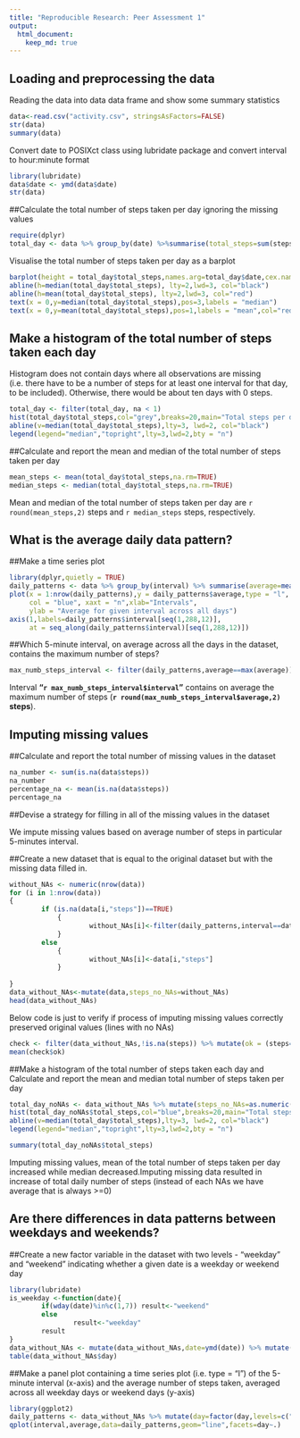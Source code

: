 ---
title: "Reproducible Research: Peer Assessment 1"
output: 
  html_document:
    keep_md: true
---


## Loading and preprocessing the data


Reading the data into data data frame and show some summary statistics
```{r reading, cache=TRUE}
data<-read.csv("activity.csv", stringsAsFactors=FALSE)
str(data)
summary(data)
```

Convert date to POSIXct class using lubridate package and convert interval to hour:minute format
```{r date_conversion, message=FALSE}
library(lubridate)
data$date <- ymd(data$date)
str(data)
```


##Calculate the total number of steps taken per day ignoring the missing values
```{r daily_total,message=FALSE}
require(dplyr)
total_day <- data %>% group_by(date) %>%summarise(total_steps=sum(steps,na.rm=TRUE),na=mean(is.na(steps))) %>% print
```
Visualise the total number of steps taken per day as a barplot

```{r barplot,fig.width=12}
barplot(height = total_day$total_steps,names.arg=total_day$date,cex.names=0.68,las=3,col="red")
abline(h=median(total_day$total_steps), lty=2,lwd=3, col="black")
abline(h=mean(total_day$total_steps), lty=2,lwd=3, col="red")
text(x = 0,y=median(total_day$total_steps),pos=3,labels = "median")
text(x = 0,y=mean(total_day$total_steps),pos=1,labels = "mean",col="red")
```

## Make a histogram of the total number of steps taken each day

Histogram does not contain days where all observations are missing (i.e. there have to be a number of steps for at least one interval for that day, to be included). Otherwise, there would be about ten days with 0 steps.  
```{r histogram}
total_day <- filter(total_day, na < 1)
hist(total_day$total_steps,col="grey",breaks=20,main="Total steps per day",xlab="Steps per day")
abline(v=median(total_day$total_steps),lty=3, lwd=2, col="black")
legend(legend="median","topright",lty=3,lwd=2,bty = "n")
```

##Calculate and report the mean and median of the total number of steps taken per day

```{r summary}
mean_steps <- mean(total_day$total_steps,na.rm=TRUE)
median_steps <- median(total_day$total_steps,na.rm=TRUE)
```
Mean and median of the total number of steps taken per day are `r round(mean_steps,2)` steps and `r median_steps` steps, respectively.

## What is the average daily data pattern?

##Make a time series plot   

```{r daily, fig.width=12}
library(dplyr,quietly = TRUE)
daily_patterns <- data %>% group_by(interval) %>% summarise(average=mean(steps,na.rm=TRUE))
plot(x = 1:nrow(daily_patterns),y = daily_patterns$average,type = "l",
     col = "blue", xaxt = "n",xlab="Intervals", 
     ylab = "Average for given interval across all days")
axis(1,labels=daily_patterns$interval[seq(1,288,12)],
     at = seq_along(daily_patterns$interval)[seq(1,288,12)])
```

##Which 5-minute interval, on average across all the days in the dataset, contains the maximum number of steps?
```{r daily2}
max_numb_steps_interval <- filter(daily_patterns,average==max(average))
```

Interval **"`r max_numb_steps_interval$interval`"** contains on average the maximum number of steps (**`r round(max_numb_steps_interval$average,2)` steps**).

## Imputing missing values

##Calculate and report the total number of missing values in the dataset 

```{r missing}
na_number <- sum(is.na(data$steps))
na_number
percentage_na <- mean(is.na(data$steps))
percentage_na
```


##Devise a strategy for filling in all of the missing values in the dataset

We impute missing values based on average number of steps in particular 5-minutes interval. 

##Create a new dataset that is equal to the original dataset but with the missing data filled in.
```{r na_imputing, cache=TRUE}
without_NAs <- numeric(nrow(data))
for (i in 1:nrow(data))
{
        if (is.na(data[i,"steps"])==TRUE)
            {
                    without_NAs[i]<-filter(daily_patterns,interval==data[i,"interval"]) %>% select(average)
            } 
        else
            {
                    without_NAs[i]<-data[i,"steps"]
            }
                    
}
data_without_NAs<-mutate(data,steps_no_NAs=without_NAs)
head(data_without_NAs)
```

Below code is just to verify if process of imputing missing values correctly preserved original values (lines with no NAs)   
```{r test_NAs}
check <- filter(data_without_NAs,!is.na(steps)) %>% mutate(ok = (steps==steps_no_NAs))
mean(check$ok)
```

##Make a histogram of the total number of steps taken each day and Calculate and report the mean and median total number of steps taken per day

```{r histogram_no_NAs}
total_day_noNAs <- data_without_NAs %>% mutate(steps_no_NAs=as.numeric(steps_no_NAs)) %>% group_by(date) %>% summarise(total_steps=sum(steps_no_NAs))
hist(total_day_noNAs$total_steps,col="blue",breaks=20,main="Total steps per day",xlab="Steps per day")
abline(v=median(total_day$total_steps),lty=3, lwd=2, col="black")
legend(legend="median","topright",lty=3,lwd=2,bty = "n")
```

```{r summary_no_NAs}
summary(total_day_noNAs$total_steps)
```

Imputing missing values, mean of the total number of steps taken per day  increased while median decreased.Imputing missing data resulted in increase of total daily number of steps (instead of each NAs we have average that is always >=0)

## Are there differences in data patterns between weekdays and weekends?

##Create a new factor variable in the dataset with two levels - "weekday" and "weekend" indicating whether a given date is a weekday or weekend day

```{r weekday}
library(lubridate)
is_weekday <-function(date){
        if(wday(date)%in%c(1,7)) result<-"weekend"
        else
                result<-"weekday"
        result
}
data_without_NAs <- mutate(data_without_NAs,date=ymd(date)) %>% mutate(day=sapply(date,is_weekday))
table(data_without_NAs$day)
```

##Make a panel plot containing a time series plot (i.e. type = "l") of the 5-minute interval (x-axis) and the average number of steps taken, averaged across all weekday days or weekend days (y-axis)


```{r weekend_comparison, cache=TRUE, fig.width=10}
library(ggplot2)
daily_patterns <- data_without_NAs %>% mutate(day=factor(day,levels=c("weekend","weekday")),steps_no_NAs=as.numeric(steps_no_NAs)) %>% group_by(interval,day) %>% summarise(average=mean(steps_no_NAs))
qplot(interval,average,data=daily_patterns,geom="line",facets=day~.)
```
